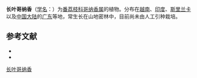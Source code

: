{{Speciesbox
| name = 长叶哥纳香
| status = EN
| status_system = iucn2.3
| image =
| genus = Goniothalamus
| species = gardneri
| authority = Hook. f. et Thoms.
}}

'''长叶哥纳香'''（[[学名|学名]]：{{lang|la|''Goniothalamus gardneri''}}）为[[番荔枝科|番荔枝科]][[哥纳香属|哥纳香属]]的植物。分布在[[越南|越南]]、[[印度|印度]]、[[斯里兰卡|斯里兰卡]]以及[[中国大陆|中国大陆]]的[[广东|广东]]等地，常生长在山地密林中，目前尚未由人工引种栽培。

== 参考文献 ==
<div class="references-small">
* {{cite web| url =http://www.bioinfo.cn/db05/KmzwSpecies.php?action=view&id=244| title =长叶哥纳香| work =《中国高等植物数据库全库》| publisher =中国科学院微生物研究所| author =昆明植物研究所| accessdate =2009-02-21| deadurl =yes| archiveurl =https://web.archive.org/web/20160305101723/http://www.bioinfo.cn/db05/KmzwSpecies.php?action=view&id=244| archivedate =2016-03-05}}
* {{IUCN2008|assessors=World Conservation Monitoring Centre|year=1998|id=32536|title=Goniothalamus gardneri|downloaded=2009-02-21}}
</div>
{{Taxonbar|from=Q5227040}}

[[Category:哥纳香属|长叶哥纳香]]


{{植物小作品}}